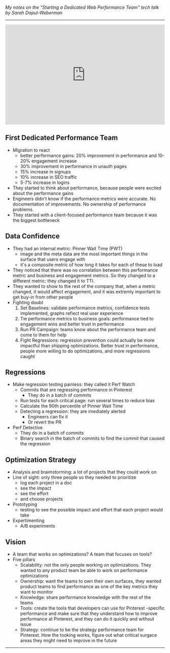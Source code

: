 <SmoothRender>

_My notes on the "Starting a Dedicated Web Performance Team" tech talk by Sarah Dapul-Weberman_

---

<iframe
  width="100%"
  height="315"
  src="https://www.youtube.com/embed/ne_UYfDmDYc"
  title="YouTube video player"
  frameborder="0"
  allow="accelerometer; autoplay; clipboard-write; encrypted-media; gyroscope; picture-in-picture; web-share"
  allowfullscreen
></iframe>

## First Dedicated Performance Team

- Migration to react
  - better performance gains: 20% improvement in performance and 10-20% engagement increase
  - 30% improvement in performance in unauth pages
  - 15% increase in signups
  - 10% increase in SEO traffic
  - 5-7% increase in logins
- They started to think about performance, because people were excited about the performance gains
- Engineers didn't know if the performance metrics were accurate. No documentation of improvements. No ownership of performance problems.
- They started with a client-focused performance team because it was the biggest bottleneck

## Data Confidence

- They had an internal metric: Pinner Wait Time (PWT)
  - image and the meta data are the most important things in the surface that users engage with
  - it's a composite metric of how long it takes for each of these to load
- They noticed that there was no correlation between this performance metric and business and engagement metrics. So they changed to a different metric: they changed it to TTI.
- They wanted to show to the rest of the company that, when a metric changed, it would affect engagement, and it was extremly important to get buy-in from other people
- Fighting doubt
  1. Set Baselines: validate performance metrics, confidence tests implemented, graphs reflect real user experience
  2. Tie performance metrics to business goals: performance tied to engagement wins and better trust in performance
  3. Run PR Campaign: teams know about the performance team and come to them for help
  4. Fight Regressions: regression prevention could actually be more impactful than shipping optimizations. Better trust in performance, people more willing to do optimizations, and more regressions caught

## Regressions

- Make regression testing painless: they called it Perf Watch
  - Commits that are regressing performance in Pinterest
    - They do in a batch of commits
  - Run tests for each critical page: run several times to reduce bias
  - Calculate the 90th percentile of Pinner Wait Time
  - Detecting a regression: they are imediately alerted
    - Engineers can fix it
    - Or revert the PR
- Perf Detective
  - They do in a batch of commits
  - Binary search in the batch of commits to find the commit that caused the regression

## Optimization Strategy

- Analysis and braimstorming: a lot of projects that they could work on
- Line of sight: only three people so they needed to prioritize
  - log each project in a doc
  - see the impact
  - see the effort
  - and choose projects
- Prototyping
  - testing to see the possible impact and effort that each project would take
- Expertimenting
  - A/B experiments

## Vision

- A team that works on optimizations? A team that focuses on tools?
- Five pillars
  - Scalability: not the only people working on optimizations. They wanted to any product team be able to work on performance optimizations
  - Ownership: want the teams to own their own surfaces, they wanted product teams to find performance as one of the key metrics they want to monitor
  - Knowledge: share performance knowledge with the rest of the teams
  - Tools: create the tools that developers can use for Pinterest -specific performance and make sure that they understand how to improve performance at Pinterest, and they can do it quickly and without issue
  - Strategy: continue to be the strategy performance team for Pinterest. How the tooking works, figure out what critical surgace areas they might need to improve in the future

---

</SmoothRender>
